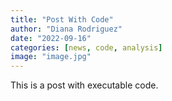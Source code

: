 ```yaml
---
title: "Post With Code"
author: "Diana Rodriguez"
date: "2022-09-16"
categories: [news, code, analysis]
image: "image.jpg"
---
```


This is a post with executable code.
